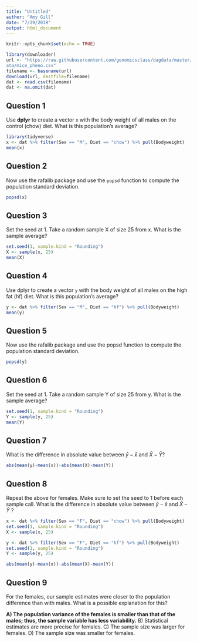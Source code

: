 ```yaml
---
title: "Untitled"
author: "Amy Gill"
date: "7/29/2019"
output: html_document
---
```


```r
knitr::opts_chunk$set(echo = TRUE)
```




```r
library(downloader)
url <- "https://raw.githubusercontent.com/genomicsclass/dagdata/master/inst/extd\
ata/mice_pheno.csv"
filename <- basename(url)
download(url, destfile=filename)
dat <- read.csv(filename)
dat <- na.omit(dat)
```

## Question 1

Use **dplyr** to create a vector `x` with the body weight of all males on the control (chow) diet.
What is this population’s average?

```r
library(tidyverse)
x <- dat %>% filter(Sex == "M", Diet == "chow") %>% pull(Bodyweight)
mean(x)
```

## Question 2

Now use the rafalib package and use the `popsd` function to compute the population
standard deviation.

```r
popsd(x)
```

## Question 3

Set the seed at 1. Take a random sample X of size 25 from x. What is the sample average?

```r
set.seed(1, sample.kind = "Rounding")
X <- sample(x, 25)
mean(X)
```

## Question 4

Use dplyr to create a vector `y` with the body weight of all males on the high fat (hf) diet.
What is this population’s average?

```r
y <- dat %>% filter(Sex == "M", Diet == "hf") %>% pull(Bodyweight)
mean(y)
```

## Question 5

Now use the rafalib package and use the popsd function to compute the population
standard deviation.

```r
popsd(y)
```

## Question 6

Set the seed at 1. Take a random sample Y of size 25 from y. What is the sample average?

```r
set.seed(1, sample.kind = "Rounding")
Y <- sample(y, 25)
mean(Y)
```

## Question 7

What is the difference in absolute value between $\bar{y} - \bar{x}$ and $\bar{X}-\bar{Y}$?

```r
abs(mean(y)-mean(x))-abs(mean(X)-mean(Y))
```

## Question 8

Repeat the above for females. Make sure to set the seed to 1 before each sample call. What
is the difference in absolute value between $\bar{y} -\bar{x}$ and $\bar{X}-\bar{Y}$ ?

```r
x <- dat %>% filter(Sex == "F", Diet == "chow") %>% pull(Bodyweight)
set.seed(1, sample.kind = "Rounding")
X <- sample(x, 25)

y <- dat %>% filter(Sex == "F", Diet == "hf") %>% pull(Bodyweight)
set.seed(1, sample.kind = "Rounding")
Y <- sample(y, 25)

abs(mean(y)-mean(x))-abs(mean(X)-mean(Y))
```

## Question 9

For the females, our sample estimates were closer to the population difference than with
males. What is a possible explanation for this?

**A) The population variance of the females is smaller than that of the males; thus, the sample variable has less variability.**
B) Statistical estimates are more precise for females.
C) The sample size was larger for females.
D) The sample size was smaller for females.